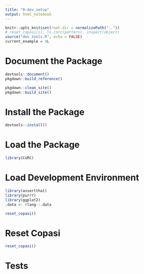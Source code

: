 ```yaml
---
title: "0-dev_setup"
output: html_notebook
---
```


```r
knitr::opts_knit$set(root.dir = normalizePath(".."))
# reset_copasi(i), ls_corc(pattern), inspect(object)
source("dev_tools.R", echo = FALSE)
current_example = 4L
```

# Document the Package

```r
devtools::document()
pkgdown::build_reference()
```

```r
pkgdown::clean_site()
pkgdown::build_site()
```

# Install the Package

```r
devtools::install()
```

# Load the Package

```r
library(CoRC)
```

# Load Development Environment

```r
library(assertthat)
library(purrr)
library(ggplot2)
.data <- rlang::.data

reset_copasi()
```

# Reset Copasi

```r
reset_copasi()
```

# Tests

```r

```
